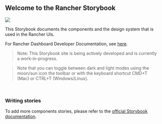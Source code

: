 

<div class="storybook-welcome">
  <h2>Welcome to the Rancher Storybook</h2>
  <img src={ImageFile} />
</div>

This Storybook documents the components and the design system that is used in the Rancher UIs.

For Rancher Dashboard Developer Documentation, see [here](https://rancher.github.io/dashboard/home).

> Note: This Storybook site is being actively developed and is currently a work-in-progress.

> Note that you can toggle between dark and light modes using the moon/sun icon the toolbar or with the keyboard shortcut CMD+T (Mac) or CTRL+T (Windows/Linux).

<br/>

### Writing stories  

<p>To add more components stories, please refer to the <a href="https://storybook.js.org/docs/vue/writing-docs/mdx#basic-example" target="_blank">official Storybook documentation</a>.</p>
